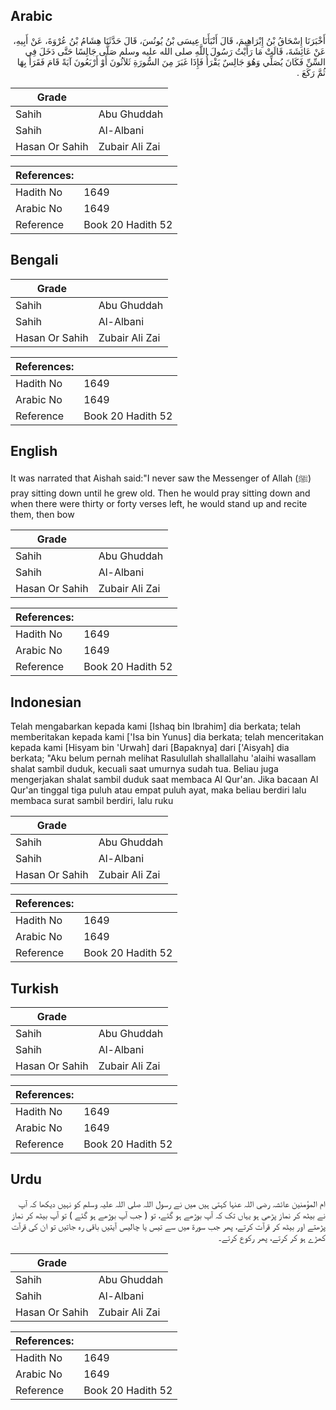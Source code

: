 ## Arabic


<div dir="rtl" lang="ar" style={{fontSize:'larger',backgroundColor:'#f8f9fa',padding:20}}>
أَخْبَرَنَا إِسْحَاقُ بْنُ إِبْرَاهِيمَ، قَالَ أَنْبَأَنَا عِيسَى بْنُ يُونُسَ، قَالَ حَدَّثَنَا هِشَامُ بْنُ عُرْوَةَ، عَنْ أَبِيهِ، عَنْ عَائِشَةَ، قَالَتْ مَا رَأَيْتُ رَسُولَ اللَّهِ صلى الله عليه وسلم صَلَّى جَالِسًا حَتَّى دَخَلَ فِي السِّنِّ فَكَانَ يُصَلِّي وَهُوَ جَالِسٌ يَقْرَأُ فَإِذَا غَبَرَ مِنَ السُّورَةِ ثَلاَثُونَ أَوْ أَرْبَعُونَ آيَةً قَامَ فَقَرَأَ بِهَا ثُمَّ رَكَعَ ‏.‏
</div>
<div style={{backgroundColor:'#f8f9fa',padding:20, marginBottom: 10}}><table> <thead> <tr> <th>Grade</th> <th></th> </tr> </thead> <tbody> <tr><td>Sahih</td><td>Abu Ghuddah</td></tr><tr><td>Sahih</td><td>Al-Albani</td></tr><tr><td>Hasan Or Sahih</td><td>Zubair Ali Zai</td></tr></tbody></table><table> <thead> <tr> <th>References:</th> <th></th> </tr> </thead> <tbody><tr><td>Hadith No</td><td>1649</td></tr><tr><td>Arabic No</td><td>1649</td></tr><tr><td>Reference</td><td>Book 20 Hadith 52</td></tr></tbody></table></div>

## Bengali


<div dir="ltr" lang="bn" style={{fontSize:'larger',backgroundColor:'#f8f9fa',padding:20}}>

</div>
<div style={{backgroundColor:'#f8f9fa',padding:20, marginBottom: 10}}><table> <thead> <tr> <th>Grade</th> <th></th> </tr> </thead> <tbody> <tr><td>Sahih</td><td>Abu Ghuddah</td></tr><tr><td>Sahih</td><td>Al-Albani</td></tr><tr><td>Hasan Or Sahih</td><td>Zubair Ali Zai</td></tr></tbody></table><table> <thead> <tr> <th>References:</th> <th></th> </tr> </thead> <tbody><tr><td>Hadith No</td><td>1649</td></tr><tr><td>Arabic No</td><td>1649</td></tr><tr><td>Reference</td><td>Book 20 Hadith 52</td></tr></tbody></table></div>

## English


<div dir="ltr" lang="en" style={{fontSize:'larger',backgroundColor:'#f8f9fa',padding:20}}>
It was narrated that Aishah said:"I never saw the Messenger of Allah (ﷺ) pray sitting down until he grew old. Then he would pray sitting down and when there were thirty or forty verses left, he would stand up and recite them, then bow
</div>
<div style={{backgroundColor:'#f8f9fa',padding:20, marginBottom: 10}}><table> <thead> <tr> <th>Grade</th> <th></th> </tr> </thead> <tbody> <tr><td>Sahih</td><td>Abu Ghuddah</td></tr><tr><td>Sahih</td><td>Al-Albani</td></tr><tr><td>Hasan Or Sahih</td><td>Zubair Ali Zai</td></tr></tbody></table><table> <thead> <tr> <th>References:</th> <th></th> </tr> </thead> <tbody><tr><td>Hadith No</td><td>1649</td></tr><tr><td>Arabic No</td><td>1649</td></tr><tr><td>Reference</td><td>Book 20 Hadith 52</td></tr></tbody></table></div>

## Indonesian


<div dir="ltr" lang="id" style={{fontSize:'larger',backgroundColor:'#f8f9fa',padding:20}}>
Telah mengabarkan kepada kami [Ishaq bin Ibrahim] dia berkata; telah memberitakan kepada kami ['Isa bin Yunus] dia berkata; telah menceritakan kepada kami [Hisyam bin 'Urwah] dari [Bapaknya] dari ['Aisyah] dia berkata; "Aku belum pernah melihat Rasulullah shallallahu 'alaihi wasallam shalat sambil duduk, kecuali saat umurnya sudah tua. Beliau juga mengerjakan shalat sambil duduk saat membaca Al Qur'an. Jika bacaan Al Qur'an tinggal tiga puluh atau empat puluh ayat, maka beliau berdiri lalu membaca surat sambil berdiri, lalu ruku
</div>
<div style={{backgroundColor:'#f8f9fa',padding:20, marginBottom: 10}}><table> <thead> <tr> <th>Grade</th> <th></th> </tr> </thead> <tbody> <tr><td>Sahih</td><td>Abu Ghuddah</td></tr><tr><td>Sahih</td><td>Al-Albani</td></tr><tr><td>Hasan Or Sahih</td><td>Zubair Ali Zai</td></tr></tbody></table><table> <thead> <tr> <th>References:</th> <th></th> </tr> </thead> <tbody><tr><td>Hadith No</td><td>1649</td></tr><tr><td>Arabic No</td><td>1649</td></tr><tr><td>Reference</td><td>Book 20 Hadith 52</td></tr></tbody></table></div>

## Turkish


<div dir="ltr" lang="tr" style={{fontSize:'larger',backgroundColor:'#f8f9fa',padding:20}}>

</div>
<div style={{backgroundColor:'#f8f9fa',padding:20, marginBottom: 10}}><table> <thead> <tr> <th>Grade</th> <th></th> </tr> </thead> <tbody> <tr><td>Sahih</td><td>Abu Ghuddah</td></tr><tr><td>Sahih</td><td>Al-Albani</td></tr><tr><td>Hasan Or Sahih</td><td>Zubair Ali Zai</td></tr></tbody></table><table> <thead> <tr> <th>References:</th> <th></th> </tr> </thead> <tbody><tr><td>Hadith No</td><td>1649</td></tr><tr><td>Arabic No</td><td>1649</td></tr><tr><td>Reference</td><td>Book 20 Hadith 52</td></tr></tbody></table></div>

## Urdu


<div dir="rtl" lang="ur" style={{fontSize:'larger',backgroundColor:'#f8f9fa',padding:20}}>
ام المؤمنین عائشہ رضی اللہ عنہا کہتی ہیں میں نے رسول اللہ صلی اللہ علیہ وسلم کو نہیں دیکھا کہ آپ نے بیٹھ کر نماز پڑھی ہو یہاں تک کہ آپ بوڑھے ہو گئے، تو ( جب آپ بوڑھے ہو گئے ) تو آپ بیٹھ کر نماز پڑھتے اور بیٹھ کر قرآت کرتے، پھر جب سورۃ میں سے تیس یا چالیس آیتیں باقی رہ جاتیں تو ان کی قرآت کھڑے ہو کر کرتے، پھر رکوع کرتے۔
</div>
<div style={{backgroundColor:'#f8f9fa',padding:20, marginBottom: 10}}><table> <thead> <tr> <th>Grade</th> <th></th> </tr> </thead> <tbody> <tr><td>Sahih</td><td>Abu Ghuddah</td></tr><tr><td>Sahih</td><td>Al-Albani</td></tr><tr><td>Hasan Or Sahih</td><td>Zubair Ali Zai</td></tr></tbody></table><table> <thead> <tr> <th>References:</th> <th></th> </tr> </thead> <tbody><tr><td>Hadith No</td><td>1649</td></tr><tr><td>Arabic No</td><td>1649</td></tr><tr><td>Reference</td><td>Book 20 Hadith 52</td></tr></tbody></table></div>